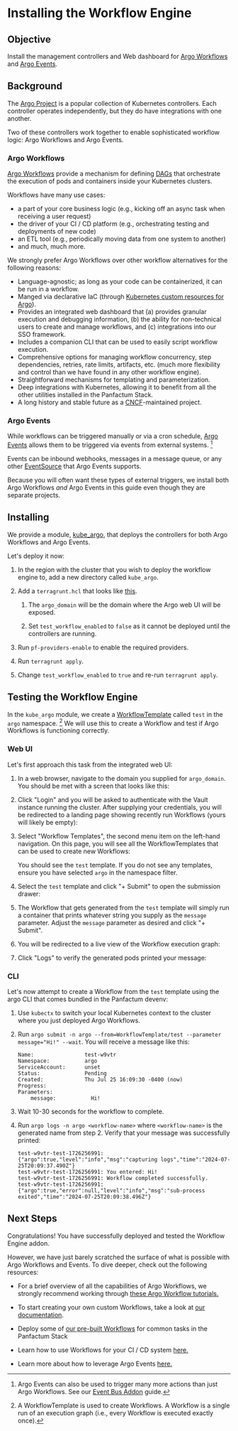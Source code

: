 

# Installing the Workflow Engine

## Objective

Install the management controllers and Web dashboard for [Argo Workflows](https://argoproj.github.io/workflows/)
and [Argo Events](https://argoproj.github.io/argo-events/).

## Background

The [Argo Project](https://argoproj.github.io/) is a popular collection of Kubernetes controllers.
Each controller operates independently, but they do have integrations with one another.

Two of these controllers work together to enable sophisticated workflow logic: Argo Workflows and Argo Events.

### Argo Workflows

[Argo Workflows](https://argoproj.github.io/workflows/) provide a mechanism for defining [DAGs](https://en.wikipedia.org/wiki/Directed_acyclic_graph) that
orchestrate the execution of pods and containers inside your Kubernetes clusters.

Workflows have many use cases:

* a part of your core business logic (e.g., kicking off an async task when receiving a user request)
* the driver of your CI / CD platform (e.g., orchestrating testing and deployments of new code)
* an ETL tool (e.g., periodically moving data from one system to another)
* and much, much more.

We strongly prefer Argo Workflows over other workflow alternatives for the following reasons:

* Language-agnostic; as long as your code can be containerized, it can be run in a workflow.
* Manged via declarative IaC (through [Kubernetes custom resources for Argo](https://argo-workflows.readthedocs.io/en/latest/fields/)).
* Provides an integrated web dashboard that (a) provides granular execution and debugging information, (b) the ability for
  non-technical users to create and manage workflows, and (c) integrations into our SSO framework.
* Includes a companion CLI that can be used to easily script workflow execution.
* Comprehensive options for managing workflow concurrency, step dependencies, retries, rate limits, artifacts, etc.
  (much more flexibility and control than we have found in any other workflow engine).
* Straightforward mechanisms for templating and parameterization.
* Deep integrations with Kubernetes, allowing it to benefit from all the other utilities installed in the Panfactum Stack.
* A long history and stable future as a [CNCF](https://www.cncf.io/projects/argo/)-maintained project.

### Argo Events

While workflows can be triggered manually or via a cron schedule, [Argo Events](https://argoproj.github.io/argo-events/)
allows them to be triggered via events from external systems. [^1]

[^1]: Argo Events can also be used to trigger many more actions than just Argo Workflows. See our
    [Event Bus Addon](/docs/main/guides/addons/event-bus/primer) guide.

Events can be inbound webhooks, messages in a message queue, or any other [EventSource](https://argoproj.github.io/argo-events/concepts/event_source/)
that Argo Events supports.

Because you will often want these types of external triggers, we install both Argo Workflows *and* Argo Events
in this guide even though they are separate projects.

## Installing

We provide a module, [kube\_argo](/docs/main/reference/infrastructure-modules/direct/kubernetes/kube_argo), that
deploys the controllers for both Argo Workflows and Argo Events.

Let's deploy it now:

1. In the region with the cluster that you wish to deploy the workflow engine to, add a new directory called `kube_argo`.

2. Add a `terragrunt.hcl` that looks like [this](https://github.com/Panfactum/stack/blob/__PANFACTUM_VERSION_MAIN__/packages/reference/environments/production/us-east-2/kube_argo/terragrunt.hcl).

   1. The `argo_domain` will be the domain where the Argo web UI will be exposed.

   2. Set `test_workflow_enabled` to `false` as it cannot be deployed until the controllers are running.

3. Run `pf-providers-enable` to enable the required providers.

4. Run `terragrunt apply`.

5. Change `test_workflow_enabled` to `true` and re-run `terragrunt apply`.

## Testing the Workflow Engine

In the `kube_argo` module, we create a [WorkflowTemplate](https://argo-workflows.readthedocs.io/en/latest/workflow-templates/)
called `test` in the `argo` namespace. [^2] We will use this to create a Workflow and test if Argo Workflows is functioning correctly.

[^2]: A WorkflowTemplate is used to create Workflows. A Workflow is a single run of an execution graph (i.e., every
    Workflow is executed exactly once).

### Web UI

Let's first approach this task from the integrated web UI:

1. In a web browser, navigate to the domain you supplied for `argo_domain`. You should be met with a screen
   that looks like this:

   <MarkdownImage src={DashboardImg} alt="Argo Workflow dashboard" />

2. Click "Login" and you will be asked to authenticate with the Vault instance running the cluster. After supplying your
   credentials, you will be redirected to a landing page showing recently run Workflows (yours will likely be empty):

   <MarkdownImage src={WorkflowsImg} alt="Recently executed Argo Workflows" />

3. Select "Workflow Templates", the second menu item on the left-hand navigation. On this page, you will see all
   the WorkflowTemplates that can be used to create new Workflows:

   <MarkdownImage src={WorkflowTemplatesImg} alt="Workflow templates" />

   You should see the `test` template.
   If you do not see any templates, ensure you have selected `argo` in the namespace filter.

4. Select the `test` template and click "+ Submit" to open the submission drawer:

   <MarkdownImage src={WorkflowTemplateSubmitImg} alt="Submitting the test WorkflowTemplate" />

5. The Workflow that gets generated from the `test` template
   will simply run a container that prints whatever string you supply as the
   `message` parameter. Adjust the `message` parameter as desired and click "+ Submit".

6. You will be redirected to a live view of the Workflow execution graph:

   <MarkdownImage src={WorkflowExecutionImg} alt="Workflow execution graph" />

7. Click "Logs" to verify the generated pods printed your message:

   <MarkdownImage src={WorkflowLogsImg} alt="Workflow logs" />

### CLI

Let's now attempt to create a Workflow from the `test` template using the argo CLI that comes bundled
in the Panfactum devenv:

1. Use `kubectx` to switch your local Kubernetes context to the cluster where you just deployed Argo Workflows.

2. Run `argo submit -n argo --from=WorkflowTemplate/test --parameter message="Hi!" --wait`. You will receive a message
   like this:

   ```shell-session
   Name:                test-w9vtr
   Namespace:           argo
   ServiceAccount:      unset
   Status:              Pending
   Created:             Thu Jul 25 16:09:30 -0400 (now)
   Progress:
   Parameters:
       message:           Hi!
   ```

3. Wait 10-30 seconds for the workflow to complete.

4. Run `argo logs -n argo <workflow-name>` where `<workflow-name>` is the generated name from step 2. Verify that
   your message was successfully printed:

   ```shell-session
   test-w9vtr-test-1726256991: {"argo":true,"level":"info","msg":"capturing logs","time":"2024-07-25T20:09:37.490Z"}
   test-w9vtr-test-1726256991: You entered: Hi!
   test-w9vtr-test-1726256991: Workflow completed successfully.
   test-w9vtr-test-1726256991: {"argo":true,"error":null,"level":"info","msg":"sub-process exited","time":"2024-07-25T20:09:38.496Z"}
   ```

## Next Steps

Congratulations! You have successfully deployed and tested the Workflow Engine addon.

However, we have just barely scratched the surface of what is possible with Argo Workflows and Events. To dive deeper,
check out the following resources:

* For a brief overview of all the capabilities of Argo Workflows, we strongly recommend
  working through [these Argo Workflow tutorials.](https://argo-workflows.readthedocs.io/en/latest/walk-through/)

* To start creating your own custom Workflows, take a look at [our documentation](/docs/main/guides/addons/workflow-engine/creating-workflows).

* Deploy some of [our pre-built Workflows](/docs/main/guides/addons/workflow-engine/prebuilt-workflows/overview) for common tasks in the Panfactum Stack

* Learn how to use Workflows for your CI / CD system [here.](/docs/main/guides/cicd/getting-started)

* Learn more about how to leverage Argo Events [here.](/docs/main/guides/addons/event-bus/primer)
